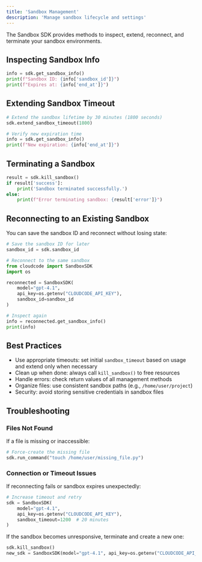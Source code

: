 ```yaml
---
title: 'Sandbox Management'
description: 'Manage sandbox lifecycle and settings'
---
```


The Sandbox SDK provides methods to inspect, extend, reconnect, and terminate your sandbox environments.

## Inspecting Sandbox Info

```python
info = sdk.get_sandbox_info()
print(f"Sandbox ID: {info['sandbox_id']}")
print(f"Expires at: {info['end_at']}")
```

## Extending Sandbox Timeout

```python
# Extend the sandbox lifetime by 30 minutes (1800 seconds)
sdk.extend_sandbox_timeout(1800)

# Verify new expiration time
info = sdk.get_sandbox_info()
print(f"New expiration: {info['end_at']}")
```

## Terminating a Sandbox

```python
result = sdk.kill_sandbox()
if result['success']:
    print('Sandbox terminated successfully.')
else:
    print(f"Error terminating sandbox: {result['error']}")
```

## Reconnecting to an Existing Sandbox

You can save the sandbox ID and reconnect without losing state:

```python
# Save the sandbox ID for later
sandbox_id = sdk.sandbox_id

# Reconnect to the same sandbox
from cloudcode import SandboxSDK
import os

reconnected = SandboxSDK(
    model="gpt-4.1",
    api_key=os.getenv("CLOUDCODE_API_KEY"),
    sandbox_id=sandbox_id
)

# Inspect again
info = reconnected.get_sandbox_info()
print(info)
```

## Best Practices

- Use appropriate timeouts: set initial `sandbox_timeout` based on usage and extend only when necessary
- Clean up when done: always call `kill_sandbox()` to free resources
- Handle errors: check return values of all management methods
- Organize files: use consistent sandbox paths (e.g., `/home/user/project`)
- Security: avoid storing sensitive credentials in sandbox files

## Troubleshooting

### Files Not Found

If a file is missing or inaccessible:

```python
# Force-create the missing file
sdk.run_command("touch /home/user/missing_file.py")
```

### Connection or Timeout Issues

If reconnecting fails or sandbox expires unexpectedly:

```python
# Increase timeout and retry
sdk = SandboxSDK(
    model="gpt-4.1",
    api_key=os.getenv("CLOUDCODE_API_KEY"),
    sandbox_timeout=1200  # 20 minutes
)
```

If the sandbox becomes unresponsive, terminate and create a new one:

```python
sdk.kill_sandbox()
new_sdk = SandboxSDK(model="gpt-4.1", api_key=os.getenv("CLOUDCODE_API_KEY"))
```